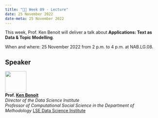 ---
title: "👨‍🏫 Week 09 - Lecture"
date: 25 November 2022
date-meta: 25 November 2022
---

This week, Prof. Ken Benoit will deliver a talk about **Applications: Text as Data & Topic Modelling**. 

When and where: 25 November 2022 from 2 p.m. to 4 p.m. at NAB.LG.08.

::: {.panel-tabset}
## Speaker
![](/figures/people/ken.jpg){fig-align="left" fig-alt="Photo of Professor Ken Benoit" width="5em"}  
**Prof. [Ken Benoit](https://kenbenoit.net/)** <br/>
_Director of the Data Science Institute_ <br/>
_Professor of Computational Social Science in the Department of Methodology_
[LSE Data Science Institute](https://lse.ac.uk/dsi)</a><br/>


:::